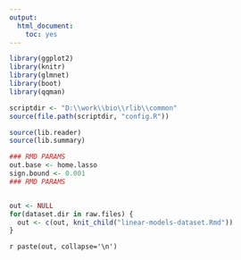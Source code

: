 ```yaml
---
output:
  html_document:
    toc: yes
---
```


```r
library(ggplot2)
library(knitr)
library(glmnet)
library(boot)
library(qqman)

scriptdir <- "D:\\work\\bio\\rlib\\common"
source(file.path(scriptdir, "config.R"))

source(lib.reader)
source(lib.summary)

### RMD PARAMS
out.base <- home.lasso
sign.bound <- 0.001
### RMD PARAMS


out <- NULL
for(dataset.dir in raw.files) {
  out <- c(out, knit_child("linear-models-dataset.Rmd"))
}
```

`r paste(out, collapse='\n')`